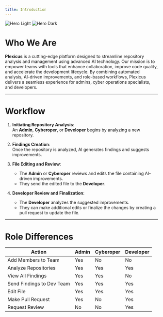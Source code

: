 ```yaml
---
title: Introduction
---
```


<img
	className="block dark:hidden"
	src="/images/diagram-light.png"
	alt="Hero Light"
/>
<img
	className="hidden dark:block"
	src="/images/diagram-dark.png"
	alt="Hero Dark"
/>

# Who We Are

**Plexicus** is a cutting-edge platform designed to streamline repository analysis and management using advanced AI technology. Our mission is to empower teams with tools that enhance collaboration, improve code quality, and accelerate the development lifecycle. By combining automated analysis, AI-driven improvements, and role-based workflows, Plexicus delivers a seamless experience for admins, cyber operations specialists, and developers.

---

# Workflow

1. **Initiating Repository Analysis**:  
   An **Admin**, **Cyberoper**, or **Developer** begins by analyzing a new repository.

2. **Findings Creation**:  
   Once the repository is analyzed, AI generates findings and suggests improvements.

3. **File Editing and Review**:

   - The **Admin** or **Cyberoper** reviews and edits the file containing AI-driven improvements.
   - They send the edited file to the **Developer**.

4. **Developer Review and Finalization**:
   - The **Developer** analyzes the suggested improvements.
   - They can make additional edits or finalize the changes by creating a pull request to update the file.

---

# Role Differences

| **Action**                | **Admin** | **Cyberoper** | **Developer** |
| ------------------------- | --------- | ------------- | ------------- |
| Add Members to Team       | Yes       | No            | No            |
| Analyze Repositories      | Yes       | Yes           | Yes           |
| View All Findings         | Yes       | Yes           | No            |
| Send Findings to Dev Team | Yes       | Yes           | Yes           |
| Edit File                 | Yes       | Yes           | Yes           |
| Make Pull Request         | Yes       | No            | Yes           |
| Request Review            | No        | No            | Yes           |
